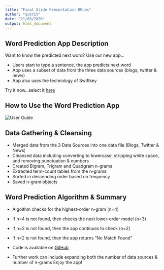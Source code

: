 ---
title: "Final Slide Presentation RPubs"
author: "sukrit"
date: "21/08/2020"
output: html_document
---
## Word Prediction App Description

Want to know the predicted next word? 
Use our new app...

- Users start to type a sentence, the app predicts next word
- App uses a subset of data from the three data sources (blogs, twitter & news)
- App also uses the technology of Swiftkey

Try it now...select it [here](https://sukritpaulshiny123.shinyapps.io/Datascience_capstone1/)

## How to Use the Word Prediction App

<div style="align:top"><img src="D:/Coursera/Final project/Datascience_capstone/www/App_UserGuide.png" alt="User Guide" /></div>

## Data Gathering & Cleansing 

- Merged data from the 3 Data Sources into one data file (Blogs, Twitter & News)
- Cleansed data including converting to lowercase, stripping white space, and removing punctuation & numbers
- Created Bigram, Trigram and Quadgram n-grams
- Extracted term-count tables from the n-grams
- Sorted in descending order based on frequency
- Saved n-gram objects

## Word Prediction Algorithm & Summary

- Algoithm checks for the highest-order n-gram (n=4)  
- If n=4 is not found, then checks the next lower-order model (n=3)
- If n=3 is not found, then the app continues to check (n=2)
- If n=2 is not found, then the app returns "No Match Found"

- Code is available on [GitHub](https://github.com/Sukrit-Paul/-Data-Science-Capstone-Final-Project/tree/master)
- Further work can include expanding both the number of data sources & number of n-grams
Enjoy the app!

